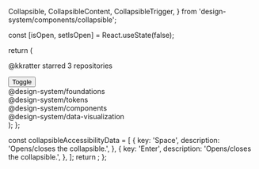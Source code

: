   Collapsible,
  CollapsibleContent,
  CollapsibleTrigger,
} from 'design-system/components/collapsible';

  const [isOpen, setIsOpen] = React.useState(false);

  return (
    <Preview>
      <Collapsible
        open={isOpen}
        onOpenChange={setIsOpen}
        className="w-[340px] space-y-2"
      >
        <div className="flex items-center justify-between space-x-4 px-4">
          <p className="body-base-semibold">
            @kkratter starred 3 repositories
          </p>
          <CollapsibleTrigger asChild>
            <Button variant="text" icon={true}>
              <ChevronsUpDown />
              <span className="sr-only">Toggle</span>
            </Button>
          </CollapsibleTrigger>
        </div>
        <div className="rounded border px-4 py-3 font-mono body-base">
          @design-system/foundations
        </div>
        <CollapsibleContent className="space-y-2">
          <div className="rounded border px-4 py-3 font-mono body-base">
           @design-system/tokens
          </div>
          <div className="rounded border px-4 py-3 font-mono body-base">
            @design-system/components
          </div>
          <div className="rounded border px-4 py-3 font-mono body-base">
            @design-system/data-visualization
          </div>
        </CollapsibleContent>
      </Collapsible>
    </Preview>
  );
};

  const collapsibleAccessibilityData = [
    {
      key: 'Space',
      description: 'Opens/closes the collapsible.',
    },
    {
      key: 'Enter',
      description: 'Opens/closes the collapsible.',
    },
  ];
  return <AccessibilityTable rows={collapsibleAccessibilityData} />;
};
